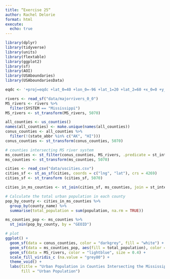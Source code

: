 ```yaml
---
title: “Exercise 25“
author: Rachel Delorie
format: html
execute:
  echo: true
---
```


```r
library(dplyr)
library(tidyverse)
library(units)
library(flextable)
library(ggplot2)
library(sf)
library(AOI)
library(USAboundaries)
library(USAboundariesData)

eqdc <- '+proj=eqdc +lat_0=40 +lon_0=-96 +lat_1=20 +lat_2=60 +x_0=0 +y_0=0 +datum=NAD83 +units=m +no_defs'

rivers <- read_sf("data/majorrivers_0_0")
MS_rivers <- rivers %>% 
  filter(SYSTEM == "Mississippi")
MS_rivers <- st_transform(MS_rivers, 5070)

all_counties <- us_counties()
names(all_counties) <- make.unique(names(all_counties))
conus_counties <- all_counties %>%
  filter(!(state_abbr %in% c("AK", "HI")))
conus_counties <- st_transform(conus_counties, 5070)

# counties intersecting MS river system
ms_counties <- st_filter(conus_counties, MS_rivers, .predicate = st_intersects)
ms_counties <- st_transform(ms_counties, 5070) 

cities <- read_csv("data/uscities.csv")
cities_sf <- st_as_sf(cities, coords = c("lng", "lat"), crs = 4269) 
cities_sf <- st_transform (cities_sf, 5070) 

cities_in_ms_counties <- st_join(cities_sf, ms_counties, join = st_intersects)

# Calculate the total urban population in each county
pop_by_county <- cities_in_ms_counties %>%
  group_by(county_name) %>%
  summarise(total_population = sum(population, na.rm = TRUE))

ms_counties_pop <- ms_counties %>%
  st_join(pop_by_county, by = "GEOID")

# plot
ggplot() +
  geom_sf(data = conus_counties, color = "darkgrey", fill = "white") +
  geom_sf(data = ms_counties_pop, aes(fill = total_population), color = NA) +
  geom_sf(data = MS_rivers, color = "lightblue", size = 0.4) +
  scale_fill_viridis_c (na.value = "grey80") +
  theme_void() +
  labs(title = "Urban Population in Counties Intersecting the Mississippi River System",
       fill = "Urban Population")
```
